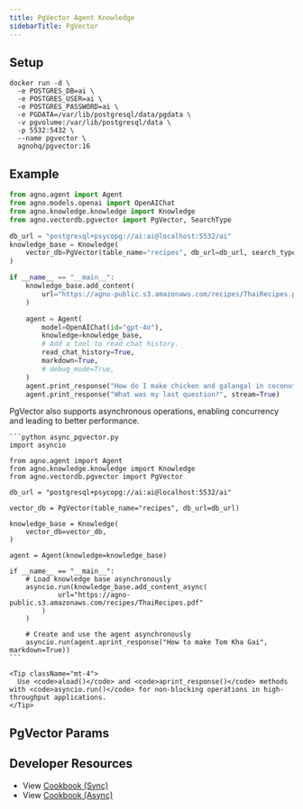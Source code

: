 ```yaml
---
title: PgVector Agent Knowledge
sidebarTitle: PgVector
---
```


## Setup

```shell
docker run -d \
  -e POSTGRES_DB=ai \
  -e POSTGRES_USER=ai \
  -e POSTGRES_PASSWORD=ai \
  -e PGDATA=/var/lib/postgresql/data/pgdata \
  -v pgvolume:/var/lib/postgresql/data \
  -p 5532:5432 \
  --name pgvector \
  agnohq/pgvector:16
```

## Example

```python agent_with_knowledge.py
from agno.agent import Agent
from agno.models.openai import OpenAIChat
from agno.knowledge.knowledge import Knowledge
from agno.vectordb.pgvector import PgVector, SearchType

db_url = "postgresql+psycopg://ai:ai@localhost:5532/ai"
knowledge_base = Knowledge(
    vector_db=PgVector(table_name="recipes", db_url=db_url, search_type=SearchType.hybrid),
)

if __name__ == "__main__":
    knowledge_base.add_content(
        url="https://agno-public.s3.amazonaws.com/recipes/ThaiRecipes.pdf"
    )

    agent = Agent(
        model=OpenAIChat(id="gpt-4o"),
        knowledge=knowledge_base,
        # Add a tool to read chat history.
        read_chat_history=True,
        markdown=True,
        # debug_mode=True,
    )
    agent.print_response("How do I make chicken and galangal in coconut milk soup", stream=True)
    agent.print_response("What was my last question?", stream=True)
```

<Card title="Async Support ⚡">
  <div className="mt-2">
    <p>
      PgVector also supports asynchronous operations, enabling concurrency and leading to better performance.
    </p>
    
    ```python async_pgvector.py
    import asyncio

    from agno.agent import Agent
    from agno.knowledge.knowledge import Knowledge
    from agno.vectordb.pgvector import PgVector

    db_url = "postgresql+psycopg://ai:ai@localhost:5532/ai"

    vector_db = PgVector(table_name="recipes", db_url=db_url)

    knowledge_base = Knowledge(
        vector_db=vector_db,
    )

    agent = Agent(knowledge=knowledge_base)

    if __name__ == "__main__":
        # Load knowledge base asynchronously
        asyncio.run(knowledge_base.add_content_async(
                url="https://agno-public.s3.amazonaws.com/recipes/ThaiRecipes.pdf"
            )
        )

        # Create and use the agent asynchronously
        asyncio.run(agent.aprint_response("How to make Tom Kha Gai", markdown=True))
    ```
    
    <Tip className="mt-4">
      Use <code>aload()</code> and <code>aprint_response()</code> methods with <code>asyncio.run()</code> for non-blocking operations in high-throughput applications.
    </Tip>
  </div>
</Card>

## PgVector Params

<Snippet file="vectordb_pgvector_params.mdx" />

## Developer Resources

- View [Cookbook (Sync)](https://github.com/agno-agi/agno/tree/v2.0/cookbook/agent_concepts/knowledge/vector_dbs/pgvector_db/pg_vector.py)
- View [Cookbook (Async)](https://github.com/agno-agi/agno/tree/v2.0/cookbook/agent_concepts/knowledge/vector_dbs/pgvector_db/async_pg_vector.py)